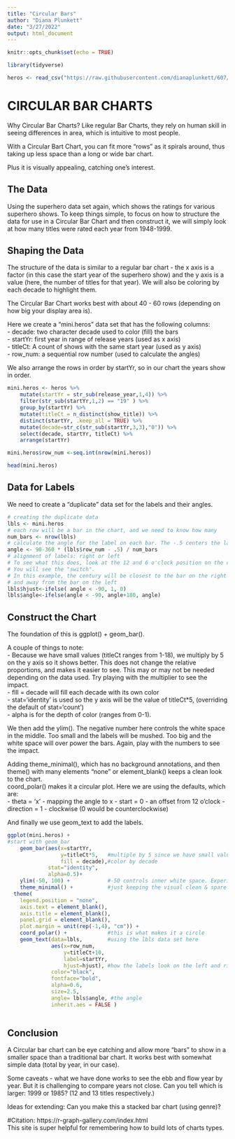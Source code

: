 ```yaml
---
title: "Circular Bars"
author: "Diana Plunkett"
date: "3/27/2022"
output: html_document
---
```


```r
knitr::opts_chunk$set(echo = TRUE)
```


```r
library(tidyverse)

heros <- read_csv("https://raw.githubusercontent.com/dianaplunkett/607/main/heros.csv", show_col_types = FALSE)
```
# CIRCULAR BAR CHARTS

Why Circular Bar Charts?  Like regular Bar Charts, they rely on human skill in seeing differences in area, which is intuitive to most people.    

With a Circular Bart Chart, you can fit more "rows" as it spirals around, thus taking up less space than a long or wide bar chart.    

Plus it is visually appealing, catching one's interest.  

## The Data
Using the superhero data set again, which shows the ratings for various superhero shows.  To keep things simple, to focus on how to structure the data for use in a Circular Bar Chart and then construct it, we will simply look at how many titles were rated each year from 1948-1999.  

## Shaping the Data
The structure of the data is similar to a regular bar chart - the x axis is a factor (in this case the start year of the superhero show) and the y axis is a value (here, the number of titles for that year).  We will also be coloring by each decade to highlight them.

The Circular Bar Chart works best with about 40 - 60 rows (depending on how big your display area is).  

Here we create a "mini.heros" data set that has the following columns:     
     - decade: two character decade used to color (fill) the bars    
     - startYr: first year in range of release years (used as x axis)    
     - titleCt: A count of shows with the same start year (used as y axis)    
     - row_num: a sequential row number (used to calculate the angles)    
     
We also arrange the rows in order by startYr, so in our chart the years show in order.     

```r
mini.heros <- heros %>% 
    mutate(startYr = str_sub(release_year,1,4)) %>%
    filter(str_sub(startYr,1,2) == "19" ) %>%
    group_by(startYr) %>%
    mutate(titleCt = n_distinct(show_title)) %>%
    distinct(startYr, .keep_all = TRUE) %>%
    mutate(decade=str_c(str_sub(startYr,3,3),"0")) %>%
    select(decade, startYr, titleCt) %>%
    arrange(startYr)

mini.heros$row_num <-seq.int(nrow(mini.heros))

head(mini.heros)
```
## Data for Labels
We need to create a "duplicate" data set for the labels and their angles.    

```r
# creating the duplicate data
lbls <- mini.heros
# each row will be a bar in the chart, and we need to know how many
num_bars <- nrow(lbls)
# calculate the angle for the label on each bar. The -.5 centers the label.
angle <- 90-360 * (lbls$row_num - .5) / num_bars
# alignment of labels: right or left
# To see what this does, look at the 12 and 6 o'clock position on the chart.
# You will see the "switch".
# In this example, the century will be closest to the bar on the right side.
# and away from the bar on the left
lbls$hjust<-ifelse( angle < -90, 1, 0)
lbls$angle<-ifelse(angle < -90, angle+180, angle)
```

## Construct the Chart
The foundation of this is ggplot() + geom_bar().    

A couple of things to note:    
     - Because we have small values (titleCt ranges from 1-18), we multiply by 5 on the y axis so it shows better.  This does not change the relative proportions, and makes it easier to see. This may or may not be needed depending on the data used.  Try playing with the multiplier to see the impact.      
     - flll = decade will fill each decade with its own color    
     - stat='identity' is used so the y axis will  be the value of titleCt*5, (overriding the default of stat='count')     
     - alpha is for the depth of color (ranges from 0-1).     

We then add the ylim().  The negative number here controls the white space in the middle.  Too small and the labels will be mushed.  Too big and the white space will over power the bars.  Again, play with the numbers to see the impact.  

Adding theme_minimal(), which has no background annotations, and then theme() with many elements "none" or element_blank() keeps a clean look to the chart.    
coord_polar() makes it a circular plot. Here we are using the defaults, which are:    
    - theta = 'x' - mapping the angle to x
    - start = 0 - an offset from 12 o'clock
    - direction = 1 - clockwise (0 would be counterclockwise)
    
And finally we use geom_text to add the labels. 

```r
ggplot(mini.heros) +
#start with geom_bar 
    geom_bar(aes(x=startYr, 
                 y=titleCt*5,   #multiple by 5 since we have small values
                 fill = decade),#color by decade
             stat="identity",
             alpha=0.5)+
    ylim(-50, 100) +            #-50 controls inner white space. Experiment!
    theme_minimal() +           #just keeping the visual clean & spare
  theme(
    legend.position = "none",
    axis.text = element_blank(),
    axis.title = element_blank(),
    panel.grid = element_blank(),
    plot.margin = unit(rep(-1,4), "cm")) +
    coord_polar() +             #this is what makes it a circle
    geom_text(data=lbls,        #using the lbls data set here
              aes(x=row_num, 
                  y=titleCt+10, 
                  label=startYr, 
                  hjust=hjust), #how the labels look on the left and right
              color="black", 
              fontface="bold",
              alpha=0.6, 
              size=2.5, 
              angle= lbls$angle, #the angle
              inherit.aes = FALSE ) 
        

```

## Conclusion
A Circular bar chart can be eye catching and allow more "bars" to show in a smaller space than a traditional bar chart. It works best with somewhat simple data (total by year, in our case).  

Some caveats - what we have done works to see the ebb and flow year by year.  But it is challenging to compare years not close.  Can you tell which is larger: 1999 or 1985?  (12 and 13 titles respectively.)    

Ideas for extending: Can you make this a stacked bar chart (using genre)?    

#Citation: https://r-graph-gallery.com/index.html    
This site is super helpful for remembering how to build lots of charts types.


